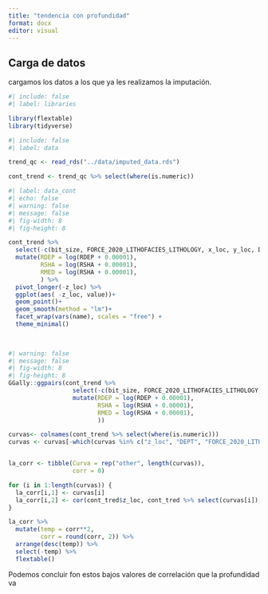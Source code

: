 ```yaml
---
title: "tendencia con profundidad"
format: docx
editor: visual
---
```


## Carga de datos

cargamos los datos a los que ya les realizamos la imputación.

```r
#| include: false
#| label: libraries

library(flextable)
library(tidyverse)

```

```r
#| include: false
#| label: data

trend_qc <- read_rds("../data/imputed_data.rds") 

cont_trend <- trend_qc %>% select(where(is.numeric))


```

```r
#| label: data_cont
#| echo: false
#| warning: false
#| message: false
#| fig-width: 8
#| fig-height: 8

cont_trend %>% 
  select(-c(bit_size, FORCE_2020_LITHOFACIES_LITHOLOGY, x_loc, y_loc, DEPT)) %>% 
  mutate(RDEP = log(RDEP + 0.00001),
         RSHA = log(RSHA + 0.00001),
         RMED = log(RSHA + 0.00001),
         ) %>% 
  pivot_longer(-z_loc) %>% 
  ggplot(aes( -z_loc, value))+
  geom_point()+
  geom_smooth(method = "lm")+
  facet_wrap(vars(name), scales = "free") +
  theme_minimal()
  
  

```

```r
#| warning: false
#| message: false
#| fig-width: 8
#| fig-height: 8
GGally::ggpairs(cont_trend %>%
                  select(-c(bit_size, FORCE_2020_LITHOFACIES_LITHOLOGY, x_loc, y_loc, DEPT)) %>% 
                  mutate(RDEP = log(RDEP + 0.00001),
                         RSHA = log(RSHA + 0.00001),
                         RMED = log(RSHA + 0.00001),
                         ))
```

```r


curvas<- colnames(cont_trend %>% select(where(is.numeric)))
curvas <- curvas[-which(curvas %in% c("z_loc", "DEPT", "FORCE_2020_LITHOFACIES_LITHOLOGY", "x_loc", "y_loc", "bit_size"))]


la_corr <- tibble(Curva = rep("other", length(curvas)),
                  corr = 0)

for (i in 1:length(curvas)) {
  la_corr[i,1] <- curvas[i]
  la_corr[i,2] <- cor(cont_tred$z_loc, cont_tred %>% select(curvas[i]), method = "pearson")
}

la_corr %>% 
  mutate(temp = corr**2,
         corr = round(corr, 2)) %>% 
  arrange(desc(temp)) %>% 
  select(-temp) %>% 
  flextable()
```

Podemos concluir fon estos bajos valores de correlación que la profundidad va
